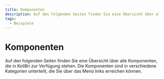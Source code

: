 ```yaml
---
title: Komponenten
description: Auf den folgenden Seiten finden Sie eine Übersicht über alle Komponenten, die in KoliBri zur Verfügung stehen. Die Komponenten sind in verschiedene Kategorien unterteilt, die Sie über das Menü links erreichen können.
tags:
  - Beispiele
---
```



# Komponenten

Auf den folgenden Seiten finden Sie eine Übersicht über alle Komponenten, die in KoliBri zur Verfügung stehen. Die Komponenten sind in verschiedene Kategorien unterteilt, die Sie über das Menü links erreichen können.

<ComponentList />
